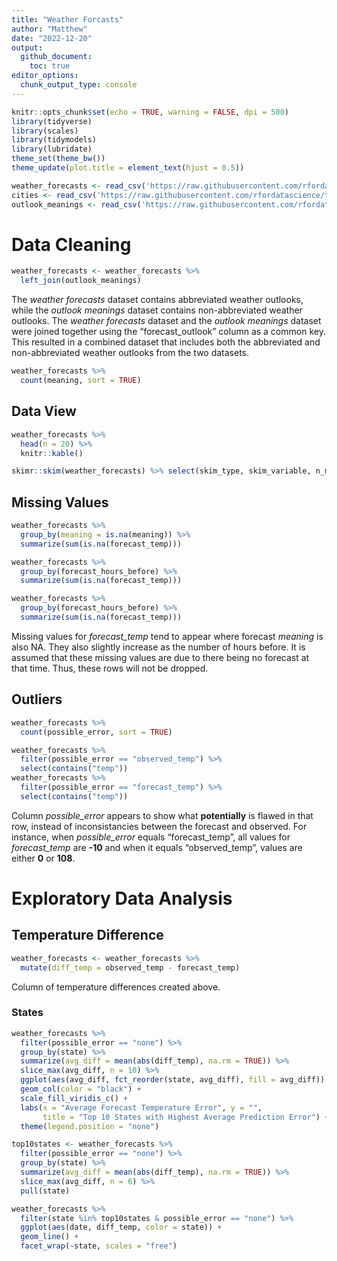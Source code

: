 ```yaml
---
title: "Weather Forcasts"
author: "Matthew"
date: "2022-12-20"
output: 
  github_document:
    toc: true
editor_options: 
  chunk_output_type: console
---
```


```r
knitr::opts_chunk$set(echo = TRUE, warning = FALSE, dpi = 500)
library(tidyverse)
library(scales)
library(tidymodels)
library(lubridate)
theme_set(theme_bw())
theme_update(plot.title = element_text(hjust = 0.5))
```

```r
weather_forecasts <- read_csv('https://raw.githubusercontent.com/rfordatascience/tidytuesday/master/data/2022/2022-12-20/weather_forecasts.csv')
cities <- read_csv('https://raw.githubusercontent.com/rfordatascience/tidytuesday/master/data/2022/2022-12-20/cities.csv')
outlook_meanings <- read_csv('https://raw.githubusercontent.com/rfordatascience/tidytuesday/master/data/2022/2022-12-20/outlook_meanings.csv')
```

# Data Cleaning

```r
weather_forecasts <- weather_forecasts %>% 
  left_join(outlook_meanings)  
```

The *weather forecasts* dataset contains abbreviated weather outlooks, while the *outlook meanings* dataset contains non-abbreviated weather outlooks. The *weather forecasts* dataset and the *outlook meanings* dataset were joined together using the "forecast_outlook" column as a common key. This resulted in a combined dataset that includes both the abbreviated and non-abbreviated weather outlooks from the two datasets.

```r
weather_forecasts %>% 
  count(meaning, sort = TRUE)
```

## Data View

```r
weather_forecasts %>% 
  head(n = 20) %>% 
  knitr::kable()
```

```r
skimr::skim(weather_forecasts) %>% select(skim_type, skim_variable, n_missing)
```

## Missing Values

```r
weather_forecasts %>% 
  group_by(meaning = is.na(meaning)) %>% 
  summarize(sum(is.na(forecast_temp)))

weather_forecasts %>% 
  group_by(forecast_hours_before) %>% 
  summarize(sum(is.na(forecast_temp)))
```

```r
weather_forecasts %>% 
  group_by(forecast_hours_before) %>% 
  summarize(sum(is.na(forecast_temp)))
```

Missing values for *forecast_temp* tend to appear where forecast *meaning* is also NA. They also slightly increase as the number of hours before. It is assumed that these missing values are due to there being no forecast at that time. Thus, these rows will not be dropped.

## Outliers

```r
weather_forecasts %>% 
  count(possible_error, sort = TRUE)
```

```r
weather_forecasts %>% 
  filter(possible_error == "observed_temp") %>% 
  select(contains("temp"))
weather_forecasts %>% 
  filter(possible_error == "forecast_temp") %>% 
  select(contains("temp"))
```

Column *possible_error* appears to show what **potentially** is flawed in that row, instead of inconsistancies between the forecast and observed. For instance, when *possible_error* equals "forecast_temp", all values for *forecast_temp* are **-10** and when it equals "observed_temp", values are either **0** or **108**.

# Exploratory Data Analysis

## Temperature Difference

```r
weather_forecasts <- weather_forecasts %>% 
  mutate(diff_temp = observed_temp - forecast_temp) 
```

Column of temperature differences created above.

### States

```r
weather_forecasts %>% 
  filter(possible_error == "none") %>% 
  group_by(state) %>% 
  summarize(avg_diff = mean(abs(diff_temp), na.rm = TRUE)) %>% 
  slice_max(avg_diff, n = 10) %>% 
  ggplot(aes(avg_diff, fct_reorder(state, avg_diff), fill = avg_diff)) +
  geom_col(color = "black") + 
  scale_fill_viridis_c() +
  labs(x = "Average Forecast Temperature Error", y = "", 
       title = "Top 10 States with Highest Average Prediction Error") +
  theme(legend.position = "none")

```

```r
top10states <- weather_forecasts %>% 
  filter(possible_error == "none") %>% 
  group_by(state) %>% 
  summarize(avg_diff = mean(abs(diff_temp), na.rm = TRUE)) %>% 
  slice_max(avg_diff, n = 6) %>% 
  pull(state)
```

```r
weather_forecasts %>% 
  filter(state %in% top10states & possible_error == "none") %>% 
  ggplot(aes(date, diff_temp, color = state)) +
  geom_line() +
  facet_wrap(~state, scales = "free")
```
